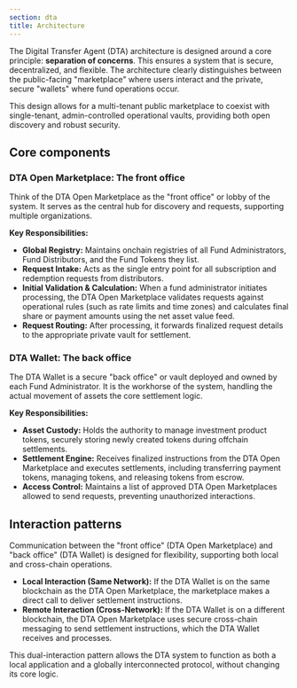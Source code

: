 ```yaml
---
section: dta
title: Architecture
---
```



<Dta section="dtaNotes" />

The Digital Transfer Agent (DTA) architecture is designed around a core principle: **separation of concerns**. This ensures a system that is secure, decentralized, and flexible. The architecture clearly distinguishes between the public-facing "marketplace" where users interact and the private, secure "wallets" where fund operations occur.

This design allows for a multi-tenant public marketplace to coexist with single-tenant, admin-controlled operational vaults, providing both open discovery and robust security.

<ClickToZoom
  src="/images/DTA/archi.png"
  caption="The DTA architecture separates the public, multi-tenant DTA Open Marketplace from private, single-tenant DTA Wallets owned by each Fund Administrator."
/>

## Core components

### DTA Open Marketplace: The front office

Think of the DTA Open Marketplace as the "front office" or lobby of the system. It serves as the central hub for discovery and requests, supporting multiple organizations.

**Key Responsibilities:**

- **Global Registry:** Maintains onchain registries of all Fund Administrators, Fund Distributors, and the Fund Tokens they list.
- **Request Intake:** Acts as the single entry point for all subscription and redemption requests from distributors.
- **Initial Validation & Calculation:** When a fund administrator initiates processing, the DTA Open Marketplace validates requests against operational rules (such as rate limits and time zones) and calculates final share or payment amounts using the net asset value feed.
- **Request Routing:** After processing, it forwards finalized request details to the appropriate private vault for settlement.

### DTA Wallet: The back office

The DTA Wallet is a secure "back office" or vault deployed and owned by each Fund Administrator. It is the workhorse of the system, handling the actual movement of assets the core settlement logic.

**Key Responsibilities:**

- **Asset Custody:** Holds the authority to manage investment product tokens, securely storing newly created tokens during offchain settlements.
- **Settlement Engine:** Receives finalized instructions from the DTA Open Marketplace and executes settlements, including transferring payment tokens, managing tokens, and releasing tokens from escrow.
- **Access Control:** Maintains a list of approved DTA Open Marketplaces allowed to send requests, preventing unauthorized interactions.

## Interaction patterns

Communication between the "front office" (DTA Open Marketplace) and "back office" (DTA Wallet) is designed for flexibility, supporting both local and cross-chain operations.

- **Local Interaction (Same Network):** If the DTA Wallet is on the same blockchain as the DTA Open Marketplace, the marketplace makes a direct call to deliver settlement instructions.
- **Remote Interaction (Cross-Network):** If the DTA Wallet is on a different blockchain, the DTA Open Marketplace uses secure cross-chain messaging to send settlement instructions, which the DTA Wallet receives and processes.

This dual-interaction pattern allows the DTA system to function as both a local application and a globally interconnected protocol, without changing its core logic.
